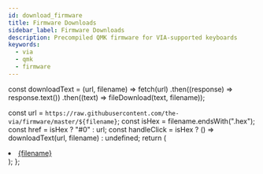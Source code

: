 ```yaml
---
id: download_firmware
title: Firmware Downloads
sidebar_label: Firmware Downloads
description: Precompiled QMK firmware for VIA-supported keyboards
keywords:
  - via
  - qmk
  - firmware
---
```


const downloadText = (url, filename) =>
  fetch(url)
    .then((response) => response.text())
    .then((text) => fileDownload(text, filename));

  const url = `https://raw.githubusercontent.com/the-via/firmware/master/${filename}`;
  const isHex = filename.endsWith(".hex");
  const href = isHex ? "#0" : url;
  const handleClick = isHex ? () => downloadText(url, filename) : undefined;
  return (
    <li>
      <a href={href} onClick={handleClick}>
        {filename}
      </a>
    </li>
  );
};

<ul>
  <Download filename="1upkeyboards_1up60hse_via.hex"></Download>
  <Download filename="1upkeyboards_1up60hte_via.hex"></Download>
  <Download filename="1upkeyboards_1up60rgb_via.hex"></Download>
  <Download filename="1upkeyboards_sweet16_v1_via.hex"></Download>
  <Download filename="1upkeyboards_sweet16_v2_promicro_via.hex"></Download>
  <Download filename="1upkeyboards_sweet16_v2_proton_c_via.bin"></Download>
  <Download filename="40percentclub_luddite_via.hex"></Download>
  <Download filename="acheron_austin_via.bin"></Download>
  <Download filename="acheron_shark_via.bin"></Download>
  <Download filename="aeboards_aegis_via.hex"></Download>
  <Download filename="aeboards_ext65_via.hex"></Download>
  <Download filename="ai03_equinox_rev0_via.hex"></Download>
  <Download filename="ai03_equinox_rev1_via.hex"></Download>
  <Download filename="ai03_lunar_via.hex"></Download>
  <Download filename="ai03_orbit_x_via.hex"></Download>
  <Download filename="ai03_polaris_via.hex"></Download>
  <Download filename="allison_numpad_via.hex"></Download>
  <Download filename="allison_via.hex"></Download>
  <Download filename="blackplum_via.hex"></Download>
  <Download filename="bm16a_via.hex"></Download>
  <Download filename="boardwalk_via.hex"></Download>
  <Download filename="botanicalkeyboards_fm2u_via.hex"></Download>
  <Download filename="cannonkeys_an_c_via.bin"></Download>
  <Download filename="cannonkeys_atlas_via.bin"></Download>
  <Download filename="cannonkeys_chimera65_via.bin"></Download>
  <Download filename="cannonkeys_db60_via.bin"></Download>
  <Download filename="cannonkeys_devastatingtkl_via.bin"></Download>
  <Download filename="cannonkeys_instant60_via.bin"></Download>
  <Download filename="cannonkeys_iron165_via.bin"></Download>
  <Download filename="cannonkeys_obliterated75_via.bin"></Download>
  <Download filename="cannonkeys_rekt1800_via.bin"></Download>
  <Download filename="cannonkeys_satisfaction75_prototype_via.bin"></Download>
  <Download filename="cannonkeys_satisfaction75_rev1_via.bin"></Download>
  <Download filename="cannonkeys_savage65_via.bin"></Download>
  <Download filename="cannonkeys_tmov2_via.bin"></Download>
  <Download filename="coseyfannitutti_discipad_via.hex"></Download>
  <Download filename="coseyfannitutti_discipline_via.hex"></Download>
  <Download filename="coseyfannitutti_mysterium_via.hex"></Download>
  <Download filename="coseyfannitutti_romeo_via.hex"></Download>
  <Download filename="doro67_multi_via.hex"></Download>
  <Download filename="doro67_regular_via.hex"></Download>
  <Download filename="doro67_rgb_via.hex"></Download>
  <Download filename="dp60_via.hex"></Download>
  <Download filename="duck_eagle_viper_v2_via.hex"></Download>
  <Download filename="dz60_via.hex"></Download>
  <Download filename="dztech_dz60rgb_ansi_v1_via.bin"></Download>
  <Download filename="dztech_dz60rgb_ansi_v2_via.hex"></Download>
  <Download filename="dztech_dz60rgb_v1_via.bin"></Download>
  <Download filename="dztech_dz60rgb_v2_via.hex"></Download>
  <Download filename="dztech_dz60rgb_wkl_v1_via.bin"></Download>
  <Download filename="dztech_dz60rgb_wkl_v2_via.hex"></Download>
  <Download filename="dztech_dz65rgb_v1_via.bin"></Download>
  <Download filename="dztech_dz65rgb_v2_via.hex"></Download>
  <Download filename="efreet_via.hex"></Download>
  <Download filename="exclusive_e6_rgb_via.hex"></Download>
  <Download filename="flx_lodestone_via.hex"></Download>
  <Download filename="flx_virgo_via.hex"></Download>
  <Download filename="foxlab_leaf60_hotswap_via.hex"></Download>
  <Download filename="foxlab_leaf60_universal_via.hex"></Download>
  <Download filename="gh60_revc_via.hex"></Download>
  <Download filename="gh60_satan_via.hex"></Download>
  <Download filename="gingham_via.hex"></Download>
  <Download filename="gray_studio_space65_via.hex"></Download>
  <Download filename="gray_studio_think65_hotswap_via.hex"></Download>
  <Download filename="gray_studio_think65_solder_via.hex"></Download>
  <Download filename="handwired_prime_exl_plus_via.hex"></Download>
  <Download filename="handwired_prime_exl_via.hex"></Download>
  <Download filename="hineybush_h75_singa_via.hex"></Download>
  <Download filename="hineybush_h87a_via.hex"></Download>
  <Download filename="hineybush_h88_via.hex"></Download>
  <Download filename="hineybush_hbcp_via.hex"></Download>
  <Download filename="hs60_v2_ansi_via.bin"></Download>
  <Download filename="hs60_v2_hhkb_via.bin"></Download>
  <Download filename="hs60_v2_iso_via.bin"></Download>
  <Download filename="id80_via.hex"></Download>
  <Download filename="idb_idb_60_via.hex"></Download>
  <Download filename="idobo_via.hex"></Download>
  <Download filename="illuminati_is0_via.hex"></Download>
  <Download filename="jj4x4_via.hex"></Download>
  <Download filename="kbdfans_kbd67_mkii_soldered_via.hex"></Download>
  <Download filename="kbdfans_kbd67_mkiirgb_v1_via.bin"></Download>
  <Download filename="kbdfans_kbd67_mkiirgb_v2_via.hex"></Download>
  <Download filename="kbdfans_kbd67_rev2_via.hex"></Download>
  <Download filename="kbdfans_kbd6x_via.hex"></Download>
  <Download filename="kbdfans_kbd75_rev1_via.hex"></Download>
  <Download filename="kbdfans_kbd75_rev2_via.hex"></Download>
  <Download filename="kbdfans_kbd8x_mk2_via.hex"></Download>
  <Download filename="keebio_bdn9_via.hex"></Download>
  <Download filename="keebio_choconum_via.bin"></Download>
  <Download filename="keebio_iris_rev1_led_via.hex"></Download>
  <Download filename="keebio_iris_rev1_via.hex"></Download>
  <Download filename="keebio_iris_rev2_via.hex"></Download>
  <Download filename="keebio_iris_rev3_via.hex"></Download>
  <Download filename="keebio_iris_rev4_via.hex"></Download>
  <Download filename="keebio_quefrency_rev1_via.hex"></Download>
  <Download filename="keebio_quefrency_rev2_via.hex"></Download>
  <Download filename="kingly_keys_romac_plus_via.hex"></Download>
  <Download filename="kingly_keys_romac_via.hex"></Download>
  <Download filename="kira80_via.hex"></Download>
  <Download filename="latinpad_via.hex"></Download>
  <Download filename="launchpad_rev1_via.hex"></Download>
  <Download filename="lazydesigners_dimple_via.hex"></Download>
  <Download filename="m10a_via.hex"></Download>
  <Download filename="maartenwut_plain60_via.hex"></Download>
  <Download filename="maartenwut_ta65_via.hex"></Download>
  <Download filename="maartenwut_wasdat_code_via.hex"></Download>
  <Download filename="maartenwut_wasdat_via.hex"></Download>
  <Download filename="maartenwut_wonderland_via.hex"></Download>
  <Download filename="mc_76k_via.hex"></Download>
  <Download filename="mechlovin_hannah910_rev1_via.hex"></Download>
  <Download filename="mechlovin_hannah910_rev2_via.hex"></Download>
  <Download filename="mechlovin_infinityce_via.hex"></Download>
  <Download filename="miller_gm862_via.hex"></Download>
  <Download filename="mountainblocks_mb17_via.hex"></Download>
  <Download filename="mxss_via.hex"></Download>
  <Download filename="niu_mini_via.hex"></Download>
  <Download filename="nk65_via.bin"></Download>
  <Download filename="noxary_280_via.hex"></Download>
  <Download filename="pdxkbc_via.hex"></Download>
  <Download filename="plaid_via.hex"></Download>
  <Download filename="primekb_prime_e_via.hex"></Download>
  <Download filename="primekb_prime_l_v1_via.hex"></Download>
  <Download filename="primekb_prime_l_v2_via.hex"></Download>
  <Download filename="primekb_prime_m_via.hex"></Download>
  <Download filename="projectkb_alice_rev1_via.bin"></Download>
  <Download filename="projectkb_alice_rev2_via.bin"></Download>
  <Download filename="quantrik_kyuu_via.hex"></Download>
  <Download filename="reversestudio_decadepad_via.hex"></Download>
  <Download filename="sck_osa_via.hex"></Download>
  <Download filename="sidderskb_majbritt_via.hex"></Download>
  <Download filename="sirius_uni660_rev1_via.hex"></Download>
  <Download filename="sirius_uni660_rev2_ansi_via.hex"></Download>
  <Download filename="sirius_uni660_rev2_iso_via.hex"></Download>
  <Download filename="snagpad_via.hex"></Download>
  <Download filename="tada68_via.bin"></Download>
  <Download filename="tgr_910ce_via.hex"></Download>
  <Download filename="tgr_jane_via.hex"></Download>
  <Download filename="thevankeyboards_minivan_via.hex"></Download>
  <Download filename="tkc1800_via.hex"></Download>
  <Download filename="tmo50_via.hex"></Download>
  <Download filename="tokyo60_via.hex"></Download>
  <Download filename="unikorn_via.hex"></Download>
  <Download filename="vitamins_included_rev1_via.hex"></Download>
  <Download filename="vitamins_included_rev2_via.hex"></Download>
  <Download filename="walletburner_neuron_via.hex"></Download>
  <Download filename="westfoxtrot_aanzee_via.hex"></Download>
  <Download filename="westfoxtrot_cypher_rev5_via.hex"></Download>
  <Download filename="wete_via.bin"></Download>
  <Download filename="wilba_tech_rama_works_koyu_via.hex"></Download>
  <Download filename="wilba_tech_rama_works_m10_b_via.hex"></Download>
  <Download filename="wilba_tech_rama_works_m60_a_via.hex"></Download>
  <Download filename="wilba_tech_rama_works_m6_a_via.hex"></Download>
  <Download filename="wilba_tech_rama_works_m6_b_via.hex"></Download>
  <Download filename="wilba_tech_rama_works_u80_a_via.hex"></Download>
  <Download filename="wilba_tech_wt60_a_via.hex"></Download>
  <Download filename="wilba_tech_wt60_b_via.hex"></Download>
  <Download filename="wilba_tech_wt60_bx_via.hex"></Download>
  <Download filename="wilba_tech_wt60_d_via.hex"></Download>
  <Download filename="wilba_tech_wt65_a_via.hex"></Download>
  <Download filename="wilba_tech_wt65_b_via.hex"></Download>
  <Download filename="wilba_tech_wt69_a_via.hex"></Download>
  <Download filename="wilba_tech_wt75_a_via.hex"></Download>
  <Download filename="wilba_tech_wt75_b_via.hex"></Download>
  <Download filename="wilba_tech_wt75_c_via.hex"></Download>
  <Download filename="wilba_tech_wt80_a_via.hex"></Download>
  <Download filename="wilba_tech_wt8_a_via.hex"></Download>
  <Download filename="wilba_tech_zeal60_via.hex"></Download>
  <Download filename="wilba_tech_zeal65_via.hex"></Download>
  <Download filename="winkeyless_bface_via.hex"></Download>
  <Download filename="winkeyless_bmini_via.hex"></Download>
  <Download filename="winkeyless_bminiex_via.hex"></Download>
  <Download filename="xelus_dawn60_via.hex"></Download>
  <Download filename="xelus_snap96_via.hex"></Download>
  <Download filename="yatara_drink_me_via.hex"></Download>
</ul>
